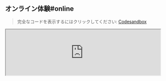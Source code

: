 
## オンライン体験#online

> 完全なコードを表示するにはクリックしてください: [Codesandbox](https://codesandbox.io/p/sandbox/page-spy-with-react-k3pzzt)

<iframe
  width="100%"
  src="https://codesandbox.io/embed/k3pzzt?view=editor+%2B+preview&module=%2Fpublic%2Findex.html"
  title="page-spy-with-react"
  allow="accelerometer; ambient-light-sensor; camera; encrypted-media; geolocation; gyroscope; hid; microphone; midi; payment; usb; vr; xr-spatial-tracking"
  sandbox="allow-forms allow-modals allow-popups allow-presentation allow-same-origin allow-scripts"
/>

## 使用方法#usage

### script タグで導入#script-usage

#### ステップ1#script-usage-step-1

クライアントプロジェクトに `<script>` をロードします:

```html
<!-- PageSpy SDK -->
<script crossorigin="anonymous" src="{deployUrl}/page-spy/index.min.js"></script>

<!-- プラグイン（必須ではありませんが、使用を推奨します） -->
<script crossorigin="anonymous" src="{deployUrl}/plugin/data-harbor/index.min.js"></script>
<script crossorigin="anonymous" src="{deployUrl}/plugin/rrweb/index.min.js"></script>
```

#### ステップ2#script-usage-step-2

PageSpy とプラグインを初期化します。[設定オプション]({VITE_SDK_BROWSER_REPO})を使用して SDK の動作をカスタマイズできます:

<blockquote>
  <details>
    <summary>プラグインが提供する機能は？</summary>
    <div>
      [DataHarborPlugin]({VITE_PLUGIN_DATA_HARBOR}) と [RRWebPlugin]({VITE_PLUGIN_RRWEB}) の2つのプラグインは、PageSpy の機能を拡張するためのものです:
      - **DataHarborPlugin**：PageSpy 自体はオンラインモードのみをサポートしており、デバッグ中はクライアントとデバッグエンドポイントが同時にオンラインである必要があります。DataHarborPlugin により、PageSpy でオフラインデバッグが可能になります。詳細については[オフラインログ](./offline-log)を参照してください。
      - **RRWebPlugin**：[rrweb](https://github.com/rrweb-io/rrweb/blob/master/guide.ja.md) を使用してユーザー操作を記録します。通常は DataHarborPlugin と組み合わせて使用されます。

      独自の PageSpy プラグインを開発することも可能です！ 
    </div>
  </details>
</blockquote>

```html
<script>
  window.$harbor = new DataHarborPlugin();
  window.$rrweb = new RRWebPlugin();

  [window.$harbor, window.$rrweb].forEach(p => {
    PageSpy.registerPlugin(p)
  })

  window.$pageSpy = new PageSpy();
</script>
```

### ESM で導入#esm-usage

#### ステップ1#esm-usage-step-1

:::code-group

```bash yarn
yarn add @huolala-tech/page-spy-browser @huolala-tech/page-spy-plugin-data-harbor @huolala-tech/page-spy-plugin-rrweb
```

```bash npm
npm install @huolala-tech/page-spy-browser @huolala-tech/page-spy-plugin-data-harbor @huolala-tech/page-spy-plugin-rrweb
```  

:::

#### ステップ2#esm-usage-step-2

```js
import PageSpy from '@huolala-tech/page-spy-browser';
import DataHarborPlugin from '@huolala-tech/page-spy-plugin-data-harbor';
import RRWebPlugin from '@huolala-tech/page-spy-plugin-rrweb';  

window.$harbor = new DataHarborPlugin();
window.$rrweb = new RRWebPlugin();

[window.$harbor, window.$rrweb].forEach(p => {
  PageSpy.registerPlugin(p);
})  

// ESM モードではデプロイアドレスを自動的に解析できないため、以下のパラメーターを手動で設定する必要があります
window.$pageSpy = new PageSpy({
  api: "{deployPath}",
  clientOrigin: "{deployUrl}"
});
```

以上で、ブラウザプロジェクトで PageSpy を使用するためのすべての手順が完了です。ページの上部メニューをクリックして <Tooltip title="メニューはデフォルトでは非表示です。" color="purple"><a href="javascript:void(0)">開始デバッグ</a></Tooltip> を使用してください！

## フレームワークで統合#framework

PageSpy は、主要なフレームワークの統合ガイドを CodeSandbox プラットフォームで公開しています。オンラインで体験できます:

- **React**：[CodeSandbox - PageSpy in React](https://codesandbox.io/p/sandbox/page-spy-with-react-k3pzzt)
- **Vue**：[CodeSandbox - PageSpy in Vue](https://codesandbox.io/p/sandbox/page-spy-with-vue-ft35qs)
- **Svelte**：[CodeSandbox - PageSpy in Svelte](https://codesandbox.io/p/sandbox/page-spy-with-svelte-p6mxd6)
- **Angular**：[CodeSandbox - PageSpy in Angular](https://codesandbox.io/p/sandbox/page-spy-with-angular-6wg3ps)
- **Nextjs**：[CodeSandbox - PageSpy in Nextjs](https://codesandbox.io/p/sandbox/page-spy-with-nextjs-5htxv5)
- **Nuxtjs**：[CodeSandbox - PageSpy in Nuxtjs](https://codesandbox.io/p/sandbox/page-spy-with-nuxtjs-8znq22)

## ブラウザ拡張機能#extension

PageSpy は、コードを統合することなく、任意のウェブページで PageSpy を使用できるブラウザ拡張機能を提供しています！

はい、その通りです！PageSpy のブラウザ拡張機能を使用すれば、ほぼすべてのウェブページをデバッグできます！（CSP ポリシーが設定されている一部のウェブサイトでは動作しない場合があります）

### インストール#install-extension

- [Chrome ウェブストア](https://chromewebstore.google.com/detail/pagespy/kpfigmbgeedkgnjnlpilghiffepahlmk) からワンクリックでインストールするか、
- [ブラウザ拡張機能](https://github.com/HuolalaTech/page-spy-extension/tree/main/packages/online-pagespy-extension) リポジトリにアクセスし、README ドキュメントに従って手動でインストールしてください。

### パネルパラメーター#extension-panel

<a href={extensionDesc} target="_blank">
  <img src={extensionDesc} />
</a>  

<blockquote>
  <details>
    <summary>参考示例：バイデン大統領のホームページをデバッグ</summary>
    <a href={debugBaidu} target="_blank">
      <img src={debugBaidu} />
    </a>
  </details>
</blockquote>